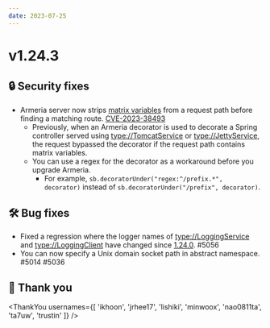 ```yaml
---
date: 2023-07-25
---
```


# v1.24.3

## 🔒 Security fixes

- Armeria server now strips [matrix variables](https://docs.spring.io/spring-framework/reference/web/webmvc/mvc-controller/ann-methods/matrix-variables.html)
  from a request path before finding a matching route. [CVE-2023-38493](https://github.com/line/armeria/security/advisories/GHSA-wvp2-9ppw-337j)
  - Previously, when an Armeria decorator is used to decorate a Spring controller served
    using <type://TomcatService> or <type://JettyService>, the request bypassed the
    decorator if the request path contains matrix variables.
  - You can use a regex for the decorator as a workaround before you upgrade Armeria.
    - For example, `sb.decoratorUnder("regex:^/prefix.*", decorator)` instead of `sb.decoratorUnder("/prefix", decorator)`.

## 🛠️ Bug fixes

- Fixed a regression where the logger names of <type://LoggingService> and <type://LoggingClient> have
  changed since [1.24.0](/release-notes/1.24.0). #5056
- You can now specify a Unix domain socket path in abstract namespace. #5014 #5036

## 🙇 Thank you

<ThankYou usernames={[
  'ikhoon',
  'jrhee17',
  'lishiki',
  'minwoox',
  'nao0811ta',
  'ta7uw',
  'trustin'
]} />
